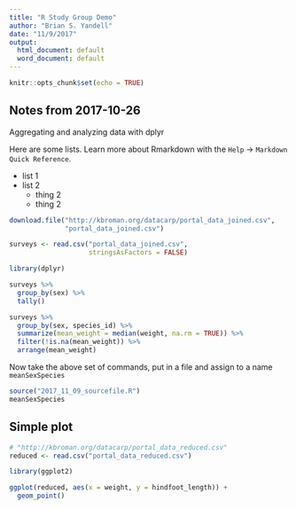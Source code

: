 ```yaml
---
title: "R Study Group Demo"
author: "Brian S. Yandell"
date: "11/9/2017"
output:
  html_document: default
  word_document: default
---
```


```r
knitr::opts_chunk$set(echo = TRUE)
```

## Notes from 2017-10-26

Aggregating and analyzing data with dplyr 

Here are some lists. Learn more about Rmarkdown with the `Help` -> `Markdown Quick Reference`.

- list 1
- list 2
    + thing 2
    + thing 2

```r
download.file("http://kbroman.org/datacarp/portal_data_joined.csv", 
              "portal_data_joined.csv")
```

```r
surveys <- read.csv("portal_data_joined.csv",
                    stringsAsFactors = FALSE)
```

```r
library(dplyr)
```

```r
surveys %>%
  group_by(sex) %>%
  tally()
```

```r
surveys %>%
  group_by(sex, species_id) %>%
  summarize(mean_weight = median(weight, na.rm = TRUE)) %>%
  filter(!is.na(mean_weight)) %>%
  arrange(mean_weight)

```

Now take the above set of commands, put in a file and assign to a name `meanSexSpecies`
```r
source("2017_11_09_sourcefile.R")
meanSexSpecies
```

## Simple plot

```r
# "http://kbroman.org/datacarp/portal_data_reduced.csv"
reduced <- read.csv("portal_data_reduced.csv")

library(ggplot2)

ggplot(reduced, aes(x = weight, y = hindfoot_length)) +
  geom_point()
```

